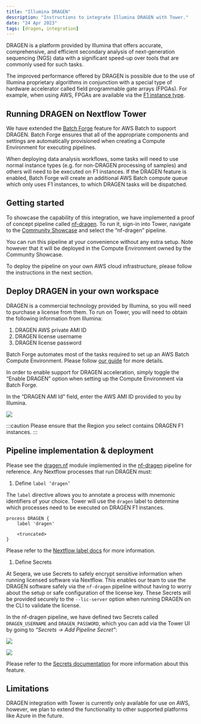 ```yaml
---
title: "Illumina DRAGEN"
description: "Instructions to integrate Illumina DRAGEN with Tower."
date: "24 Apr 2023"
tags: [dragen, integration]
---
```


DRAGEN is a platform provided by Illumina that offers accurate, comprehensive, and efficient secondary analysis of next-generation sequencing (NGS) data with a significant speed-up over tools that are commonly used for such tasks.

The improved performance offered by DRAGEN is possible due to the use of Illumina proprietary algorithms in conjunction with a special type of hardware accelerator called field programmable gate arrays (FPGAs). For example, when using AWS, FPGAs are available via the [F1 instance type](https://aws.amazon.com/ec2/instance-types/f1/).

## Running DRAGEN on Nextflow Tower

We have extended the [Batch Forge](../../compute-envs/aws-batch.mdx?h=forge#tower-forge) feature for AWS Batch to support DRAGEN. Batch Forge ensures that all of the appropriate components and settings are automatically provisioned when creating a Compute Environment for executing pipelines.

When deploying data analysis workflows, some tasks will need to use normal instance types (e.g. for non-DRAGEN processing of samples) and others will need to be executed on F1 instances. If the DRAGEN feature is enabled, Batch Forge will create an additional AWS Batch compute queue which only uses F1 instances, to which DRAGEN tasks will be dispatched.

## Getting started

To showcase the capability of this integration, we have implemented a proof of concept pipeline called [nf-dragen](https://github.com/seqeralabs/nf-dragen). To run it, sign-in into Tower, navigate to the [Community Showcase](https://tower.nf/orgs/community/workspaces/showcase/launchpad) and select the “nf-dragen” pipeline.

You can run this pipeline at your convenience without any extra setup. Note however that it will be deployed in the Compute Environment owned by the Community Showcase.

To deploy the pipeline on your own AWS cloud infrastructure, please follow the instructions in the next section.

## Deploy DRAGEN in your own workspace

DRAGEN is a commercial technology provided by Illumina, so you will need to purchase a license from them. To run on Tower, you will need to obtain the following information from Illumina:

1.  DRAGEN AWS private AMI ID
1.  DRAGEN license username
1.  DRAGEN license password

Batch Forge automates most of the tasks required to set up an AWS Batch Compute Environment. Please follow [our guide](../../compute-envs/aws-batch.mdx) for more details.

In order to enable support for DRAGEN acceleration, simply toggle the “Enable DRAGEN” option when setting up the Compute Environment via Batch Forge.

In the “DRAGEN AMI Id” field, enter the AWS AMI ID provided to you by Illumina.

![](./_images/dragen_ce_ami.png)

:::caution
Please ensure that the Region you select contains DRAGEN F1 instances.
:::

## Pipeline implementation & deployment

Please see the [dragen.nf](https://github.com/seqeralabs/nf-dragen/blob/master/modules/local/dragen.nf) module implemented in the [nf-dragen](https://github.com/seqeralabs/nf-dragen) pipeline for reference. Any Nextflow processes that run DRAGEN must:

1.  Define `label ‘dragen’`

   The `label` directive allows you to annotate a process with mnemonic identifiers of your choice. Tower will use the `dragen` label to determine which processes need to be executed on DRAGEN F1 instances.

   ```
   process DRAGEN {
       label 'dragen'

       <truncated>
   }
   ```

   Please refer to the [Nextflow label docs](https://www.nextflow.io/docs/latest/process.html?highlight=label#label) for more information.

1.  Define Secrets

   At Seqera, we use Secrets to safely encrypt sensitive information when running licensed software via Nextflow. This enables our team to use the DRAGEN software safely via the `nf-dragen` pipeline without having to worry about the setup or safe configuration of the license key. These Secrets will be provided securely to the `--lic-server` option when running DRAGEN on the CLI to validate the license.

   In the nf-dragen pipeline, we have defined two Secrets called `DRAGEN_USERNAME` and `DRAGEN_PASSWORD`, which you can add via the Tower UI by going to _“Secrets -> Add Pipeline Secret”_:

   ![](./_images/dragen_secrets_username.png)

   ![](./_images/dragen_secrets_password.png)

   Please refer to the [Secrets documentation](../../secrets/overview.mdx) for more information about this feature.

## Limitations

DRAGEN integration with Tower is currently only available for use on AWS, however, we plan to extend the functionality to other supported platforms like Azure in the future.
